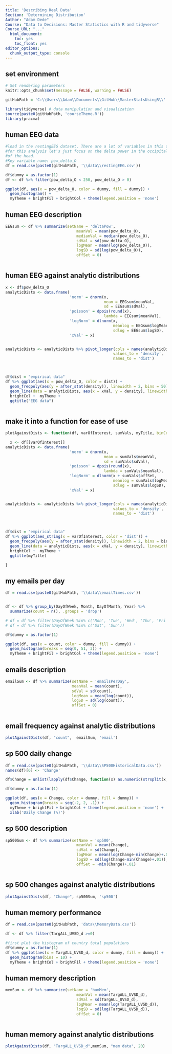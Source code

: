 ```yaml
---
title: 'Describing Real Data'
Section: 'Determining Distribution'
Author: "Adam Dede"
Course: "Data to Decisions: Master Statistics with R and tidyverse"
Course_URL: "..." 
  html_document:
    toc: yes
    toc_float: yes
editor_options:
  chunk_output_type: console
---
```



## set environment

```r

# Set rendering parameters
knitr::opts_chunk$set(message = FALSE, warning = FALSE)

gitHubPath = 'C:\\Users\\Adam\\Documents\\GitHub\\MasterStatsUsingR\\'

library(tidyverse) # data manipulation and visualization
source(paste0(gitHubPath, 'courseTheme.R'))
library(pracma)

```

## human EEG data 

```r
#load in the restingEEG dataset. There are a lot of variables in this dataset
#for this analysis let's just focus on the delta power in the occipital region 
#of the head. 
#Key variable name: pow_delta_O
df = read.csv(paste0(gitHubPath, '\\data\\restingEEG.csv'))

df$dummy = as.factor(1) 
df <- df %>% filter(pow_delta_O < 250, pow_delta_O > 0)

ggplot(df, aes(x = pow_delta_O, color = dummy, fill = dummy)) + 
  geom_histogram() + 
  myTheme + brightFil + brightCol + theme(legend.position = 'none')

```

## human EEG description

```r

EEGsum <- df %>% summarize(setName = 'deltaPow', 
                               meanVal = mean(pow_delta_O), 
                               medianVal = median(pow_delta_O),  
                               sdVal = sd(pow_delta_O), 
                               logMean = mean(log(pow_delta_O)),
                               logSD = sd(log(pow_delta_O)), 
                               offSet = 0) 



```

## human EEG against analytic distributions 

```r

x <- df$pow_delta_O
analyticDists <- data.frame(
                            'norm' = dnorm(x, 
                                           mean = EEGsum$meanVal, 
                                           sd = EEGsum$sdVal),
                            'poisson' = dpois(round(x), 
                                           lambda = EEGsum$meanVal), 
                            'logNorm' = dlnorm(x, 
                                               meanlog = EEGsum$logMean, 
                                               sdlog = EEGsum$logSD), 
                            'xVal' = x)


analyticDists <- analyticDists %>% pivot_longer(cols = names(analyticDists)[-4], 
                                               values_to = 'density', 
                                               names_to = 'dist')



df$dist = "empirical data"
df %>% ggplot(aes(x = pow_delta_O, color = dist)) + 
  geom_freqpoly(aes(y = after_stat(density)), linewidth = 2, bins = 50) +
  geom_line(data = analyticDists, aes(x = xVal, y = density), linewidth = 2) + 
  brightCol +  myTheme + 
  ggtitle("EEG data") 



```

## make it into a function for ease of use

```r

plotAgainstDists <- function(df, varOfInterest, sumVals, myTitle, binCount = 50){

  x <- df[[varOfInterest]]
analyticDists <- data.frame(
                            'norm' = dnorm(x, 
                                           mean = sumVals$meanVal, 
                                           sd = sumVals$sdVal),
                            'poisson' = dpois(round(x), 
                                           lambda = sumVals$meanVal), 
                            'logNorm' = dlnorm(x + sumVals$offSet, 
                                               meanlog = sumVals$logMean, 
                                               sdlog = sumVals$logSD), 
                            'xVal' = x)


analyticDists <- analyticDists %>% pivot_longer(cols = names(analyticDists)[-4], 
                                               values_to = 'density', 
                                               names_to = 'dist')



df$dist = "empirical data"
df %>% ggplot(aes_string(x = varOfInterest, color = 'dist')) + 
  geom_freqpoly(aes(y = after_stat(density)), linewidth = 2, bins = binCount) +
  geom_line(data = analyticDists, aes(x = xVal, y = density), linewidth = 2) + 
  brightCol +  myTheme + 
  ggtitle(myTitle) 

}


```

## my emails per day 

```r

df = read.csv(paste0(gitHubPath, '\\data\\emailTimes.csv'))


df <- df %>% group_by(DayOfWeek, Month, DayOfMonth, Year) %>% 
  summarize(count = n(), .groups = 'drop')

# df = df %>% filter(DayOfWeek %in% c('Mon', 'Tue', 'Wed', 'Thu', 'Fri'))
# df = df %>% filter(DayOfWeek %in% c('Sat', 'Sun'))

df$dummy = as.factor(1) 

ggplot(df, aes(x = count, color = dummy, fill = dummy)) + 
  geom_histogram(breaks = seq(0, 51, 3)) + 
  myTheme + brightFil + brightCol + theme(legend.position = 'none')

```
## emails description

```r

emailSum <- df %>% summarize(setName = 'emailsPerDay', 
                             meanVal = mean(count), 
                             sdVal = sd(count), 
                             logMean = mean(log(count)),
                             logSD = sd(log(count)), 
                             offSet = 0) 



```

## email frequency against analytic distributions 

```r

plotAgainstDists(df, "count",  emailSum, 'email')


```

## sp 500 daily change 

```r

df = read.csv(paste0(gitHubPath, '\\data\\SP500HistoricalData.csv'))
names(df)[6] <- 'Change'

df$Change = unlist(lapply(df$Change, function(x) as.numeric(strsplit(x, '%')[[1]])))

df$dummy = as.factor(1) 

ggplot(df, aes(x = Change, color = dummy, fill = dummy)) +
  geom_histogram(breaks = seq(-2, 2, .1)) + 
  myTheme + brightFil + brightCol + theme(legend.position = 'none') + 
  xlab('Daily Change (%)') 

```

## sp 500 description

```r

sp500Sum <- df %>% summarize(setName = 'sp500', 
                               meanVal = mean(Change), 
                               sdVal = sd(Change), 
                               logMean = mean(log(Change-min(Change)+.01)),
                               logSD = sd(log(Change-min(Change)+.01)), 
                               offSet = -min(Change)+.01) 



```

## sp 500 changes against analytic distributions 

```r


plotAgainstDists(df, "Change", sp500Sum, 'sp500')


```

## human memory performance

```r
df = read.csv(paste0(gitHubPath, 'data\\MemoryData.csv'))

df <- df %>% filter(TargALL_UVSD_d >=0)

#first plot the histogram of country total populations 
df$dummy = as.factor(1)
df %>% ggplot(aes(x = TargALL_UVSD_d, color = dummy, fill = dummy)) + 
  geom_histogram(bins = 10) + 
  myTheme + brightCol + brightFil + theme(legend.position = 'none')


```

## human memory description

```r

memSum <- df %>% summarize(setName = 'humMem', 
                               meanVal = mean(TargALL_UVSD_d), 
                               sdVal = sd(TargALL_UVSD_d),  
                               logMean = mean(log(TargALL_UVSD_d)),
                               logSD = sd(log(TargALL_UVSD_d)), 
                               offSet = 0) 



```

## human memory against analytic distributions 

```r

plotAgainstDists(df, "TargALL_UVSD_d",memSum, "mem data", 20)


```
